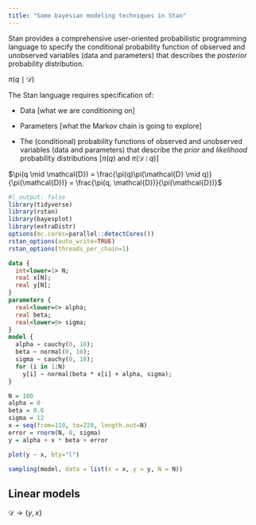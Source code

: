 ```yaml
---
title: "Some bayesian modeling techniques in Stan"
---
```


Stan provides a comprehensive user-oriented probabilistic programming language to specify the conditional probability function of observed and unobserved variables (data and parameters) that describes the *posterior* probability distribution.

$\pi(q \mid \mathcal{D})$

The Stan language requires specification of:

-   Data \[what we are conditioning on\]

-   Parameters \[what the Markov chain is going to explore\]

-   The (conditional) probability functions of observed and unobserved variables (data and parameters) that describe the *prior* and *likelihood* probability distributions \[$\pi(q)$ and $\pi(\mathcal{D} \mid q)$\]

$\pi(q \mid \mathcal{D}) = \frac{\pi(q)\pi(\mathcal{D} \mid q)}{\pi(\mathcal{D})} = \frac{\pi(q, \mathcal{D})}{\pi(\mathcal{D})}$

```r
#| output: false
library(tidyverse)
library(rstan)
library(bayesplot)
library(extraDistr)
options(mc.cores=parallel::detectCores())
rstan_options(auto_write=TRUE)
rstan_options(threads_per_chain=1)
```

```stan
data {
  int<lower=1> N;
  real x[N];
  real y[N];
}
parameters {
  real<lower=0> alpha;
  real beta;
  real<lower=0> sigma;
}
model {
  alpha ~ cauchy(0, 10);
  beta ~ normal(0, 10);
  sigma ~ cauchy(0, 10);
  for (i in 1:N)
    y[i] ~ normal(beta * x[i] + alpha, sigma);
}
```

```r
N = 100
alpha = 0
beta = 0.6
sigma = 12
x = seq(from=110, to=220, length.out=N)
error = rnorm(N, 0, sigma)
y = alpha + x * beta + error
```

```r
plot(y ~ x, bty="l")
```

```r
sampling(model, data = list(x = x, y = y, N = N))
```

## Linear models

$\mathcal{D} \rightarrow \{y, x\}$
